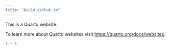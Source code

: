 ```yaml
---
title: "Aic14.github.io"
---
```


This is a Quarto website.

To learn more about Quarto websites visit <https://quarto.org/docs/websites>.

```r
1 + 1 
```
